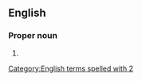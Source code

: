 ==English==

===Proper noun===
{{en-proper noun}}

# {{abbreviation of|2 Timothy}}

[[Category:English terms spelled with 2]]